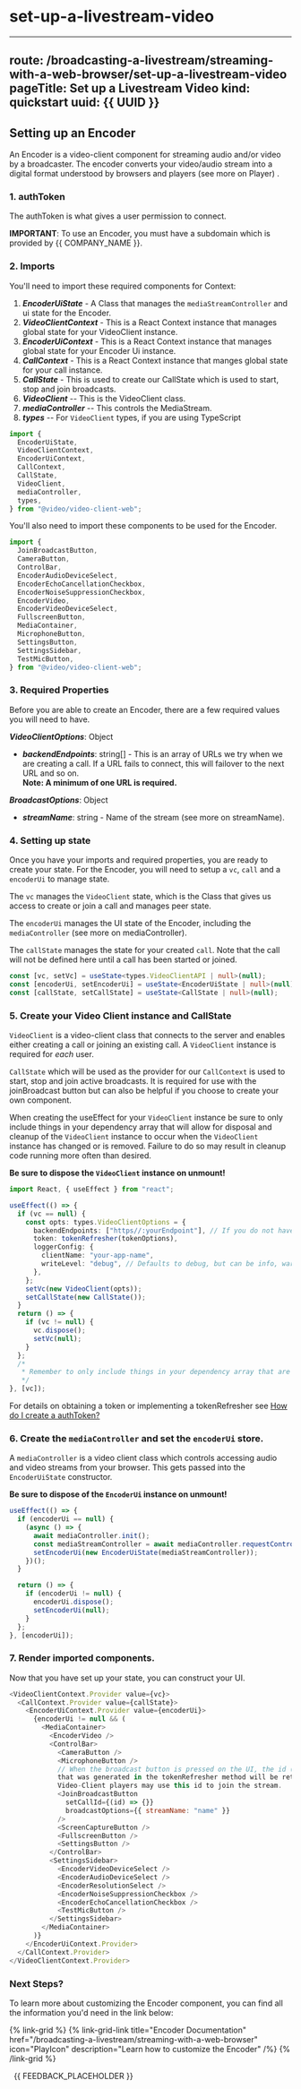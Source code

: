 # set-up-a-livestream-video

---
route: /broadcasting-a-livestream/streaming-with-a-web-browser/set-up-a-livestream-video
pageTitle: Set up a Livestream Video
kind: quickstart
uuid: {{ UUID }}
---

## Setting up an Encoder

An Encoder is a video-client component for streaming audio and/or video by a broadcaster. The encoder converts your video/audio stream into a digital format understood by browsers and players (see more on Player) .

### 1. authToken

The authToken is what gives a user permission to connect.

**IMPORTANT**: To use an Encoder, you must have a subdomain which is provided by {{ COMPANY_NAME }}.

### 2. Imports

You'll need to import these required components for Context:

1. **_EncoderUiState_** - A Class that manages the `mediaStreamController` and ui state for the Encoder.
2. **_VideoClientContext_** - This is a React Context instance that manages global state for your VideoClient instance.
3. **_EncoderUiContext_** - This is a React Context instance that manages global state for your Encoder Ui instance.
4. **_CallContext_** - This is a React Context instance that manges global state for your call instance.
5. **_CallState_** - This is used to create our CallState which is used to start, stop and join broadcasts.
6. **_VideoClient_** -- This is the VideoClient class.
7. **_mediaController_** -- This controls the MediaStream.
8. **_types_** -- For `VideoClient` types, if you are using TypeScript

```js
import {
  EncoderUiState,
  VideoClientContext,
  EncoderUiContext,
  CallContext,
  CallState,
  VideoClient,
  mediaController,
  types,
} from "@video/video-client-web";
```

You'll also need to import these components to be used for the Encoder.

```js
import {
  JoinBroadcastButton,
  CameraButton,
  ControlBar,
  EncoderAudioDeviceSelect,
  EncoderEchoCancellationCheckbox,
  EncoderNoiseSuppressionCheckbox,
  EncoderVideo,
  EncoderVideoDeviceSelect,
  FullscreenButton,
  MediaContainer,
  MicrophoneButton,
  SettingsButton,
  SettingsSidebar,
  TestMicButton,
} from "@video/video-client-web";
```

### 3. Required Properties

Before you are able to create an Encoder, there are a few required values you will need to have.

**_VideoClientOptions_**: Object

- **_backendEndpoints_**: string[] - This is an array of URLs we try when we are creating a call. If a URL fails to connect, this will failover to the next URL and so on.  
  **Note: A minimum of one URL is required.**

**_BroadcastOptions_**: Object

- **_streamName_**: string - Name of the stream (see more on streamName).

### 4. Setting up state

Once you have your imports and required properties, you are ready to create your state. For the Encoder, you will
need to setup a `vc`, `call` and a `encoderUi` to manage state.

The `vc` manages the `VideoClient` state, which is the Class that gives us access to create or join a call and manages peer state.

The `encoderUi` manages the UI state of the Encoder, including the `mediaController` (see more on mediaController).

The `callState` manages the state for your created `call`. Note that the call will not be defined here until a call has been started or joined.

```ts
const [vc, setVc] = useState<types.VideoClientAPI | null>(null);
const [encoderUi, setEncoderUi] = useState<EncoderUiState | null>(null);
const [callState, setCallState] = useState<CallState | null>(null);
```

### 5. Create your Video Client instance and CallState

`VideoClient` is a video-client class that connects to the server and enables either creating a call or joining
an existing call. A `VideoClient` instance is required for _each_ user.

`CallState` which will be used as the provider for our `CallContext` is used to start, stop and join active broadcasts. It is required for use with the joinBroadcast button but can also be helpful if you choose to create your own component.

When creating the useEffect for your `VideoClient` instance be sure to only include things in your dependency array that will allow for disposal and cleanup of the `VideoClient` instance to occur when the `VideoClient` instance has changed or is removed. Failure to do so may result in cleanup code running more often than desired.

**Be sure to **dispose** the `VideoClient` instance on unmount!**

```ts
import React, { useEffect } from "react";

useEffect(() => {
  if (vc == null) {
    const opts: types.VideoClientOptions = {
      backendEndpoints: ["https//:yourEndpoint"], // If you do not have a {{ COMPANY_NAME }} subdomain, contact {{ COMPANY_NAME }}.
      token: tokenRefresher(tokenOptions),
      loggerConfig: {
        clientName: "your-app-name",
        writeLevel: "debug", // Defaults to debug, but can be info, warn, notice, deprecated, network, local, timing, or trace. Recommend leaving this as debug.
      },
    };
    setVc(new VideoClient(opts));
    setCallState(new CallState());
  }
  return () => {
    if (vc != null) {
      vc.dispose();
      setVc(null);
    }
  };
  /*
   * Remember to only include things in your dependency array that are related to the state of your `VideoClient` instance, otherwise disposal may occur at undesired times.
   */
}, [vc]);
```

For details on obtaining a token or implementing a tokenRefresher see [How do I create a authToken?](/docs/basic-operator-integration/methods-of-authorization/authentication-tokens/using-an-auth-token-in-the-browser)

### 6. Create the `mediaController` and set the `encoderUi` store.

A `mediaController` is a video client class which controls accessing audio and video streams from your browser. This
gets passed into the `EncoderUiState` constructor.

**Be sure to dispose of the `EncoderUi` instance on unmount!**

```ts
useEffect(() => {
  if (encoderUi == null) {
    (async () => {
      await mediaController.init();
      const mediaStreamController = await mediaController.requestController();
      setEncoderUi(new EncoderUiState(mediaStreamController));
    })();
  }

  return () => {
    if (encoderUi != null) {
      encoderUi.dispose();
      setEncoderUi(null);
    }
  };
}, [encoderUi]);
```

### 7. Render imported components.

Now that you have set up your state, you can construct your UI.

```js
<VideoClientContext.Provider value={vc}>
  <CallContext.Provider value={callState}>
    <EncoderUiContext.Provider value={encoderUi}>
      {encoderUi != null && (
        <MediaContainer>
          <EncoderVideo />
          <ControlBar>
            <CameraButton />
            <MicrophoneButton />
            // When the broadcast button is pressed on the UI, the id (UUID) //
            that was generated in the tokenRefresher method will be returned. //
            Video-Client players may use this id to join the stream.
            <JoinBroadcastButton
              setCallId={(id) => {}}
              broadcastOptions={{ streamName: "name" }}
            />
            <ScreenCaptureButton />
            <FullscreenButton />
            <SettingsButton />
          </ControlBar>
          <SettingsSidebar>
            <EncoderVideoDeviceSelect />
            <EncoderAudioDeviceSelect />
            <EncoderResolutionSelect />
            <EncoderNoiseSuppressionCheckbox />
            <EncoderEchoCancellationCheckbox />
            <TestMicButton />
          </SettingsSidebar>
        </MediaContainer>
      )}
    </EncoderUiContext.Provider>
  </CallContext.Provider>
</VideoClientContext.Provider>
```

### Next Steps?

To learn more about customizing the Encoder component, you can find all the information you'd need in the link below:

{% link-grid  %}
{% link-grid-link title="Encoder Documentation" href="/broadcasting-a-livestream/streaming-with-a-web-browser" icon="PlayIcon" description="Learn how to customize the Encoder" /%}
{% /link-grid  %}

&nbsp;
{{ FEEDBACK_PLACEHOLDER }}
